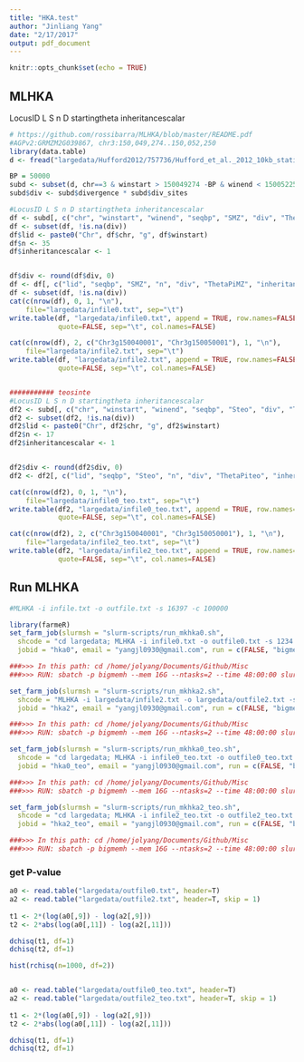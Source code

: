 ```yaml
---
title: "HKA.test"
author: "Jinliang Yang"
date: "2/17/2017"
output: pdf_document
---
```


```r
knitr::opts_chunk$set(echo = TRUE)
```



## MLHKA
LocusID L S n D startingtheta inheritancescalar

```r
# https://github.com/rossibarra/MLHKA/blob/master/README.pdf
#AGPv2:GRMZM2G039867, chr3:150,049,274..150,052,250
library(data.table)
d <- fread("largedata/Hufford2012/757736/Hufford_et_al._2012_10kb_statistics.txt", data.table=FALSE)

BP = 50000
subd <- subset(d, chr==3 & winstart > 150049274 -BP & winend < 150052250 + BP)
subd$div <- subd$divergence * subd$div_sites

#LocusID L S n D startingtheta inheritancescalar
df <- subd[, c("chr", "winstart", "winend", "seqbp", "SMZ", "div", "ThetaPiMZ")]
df <- subset(df, !is.na(div))
df$lid <- paste0("Chr", df$chr, "g", df$winstart)
df$n <- 35
df$inheritancescalar <- 1


df$div <- round(df$div, 0)
df <- df[, c("lid", "seqbp", "SMZ", "n", "div", "ThetaPiMZ", "inheritancescalar")]
df <- subset(df, !is.na(div))
cat(c(nrow(df), 0, 1, "\n"), 
    file="largedata/infile0.txt", sep="\t")
write.table(df, "largedata/infile0.txt", append = TRUE, row.names=FALSE, 
            quote=FALSE, sep="\t", col.names=FALSE)

cat(c(nrow(df), 2, c("Chr3g150040001", "Chr3g150050001"), 1, "\n"), 
    file="largedata/infile2.txt", sep="\t")
write.table(df, "largedata/infile2.txt", append = TRUE, row.names=FALSE, 
            quote=FALSE, sep="\t", col.names=FALSE)


########### teosinte
#LocusID L S n D startingtheta inheritancescalar
df2 <- subd[, c("chr", "winstart", "winend", "seqbp", "Steo", "div", "ThetaPiteo")]
df2 <- subset(df2, !is.na(div))
df2$lid <- paste0("Chr", df2$chr, "g", df2$winstart)
df2$n <- 17
df2$inheritancescalar <- 1


df2$div <- round(df2$div, 0)
df2 <- df2[, c("lid", "seqbp", "Steo", "n", "div", "ThetaPiteo", "inheritancescalar")]

cat(c(nrow(df2), 0, 1, "\n"), 
    file="largedata/infile0_teo.txt", sep="\t")
write.table(df2, "largedata/infile0_teo.txt", append = TRUE, row.names=FALSE, 
            quote=FALSE, sep="\t", col.names=FALSE)

cat(c(nrow(df2), 2, c("Chr3g150040001", "Chr3g150050001"), 1, "\n"), 
    file="largedata/infile2_teo.txt", sep="\t")
write.table(df2, "largedata/infile2_teo.txt", append = TRUE, row.names=FALSE, 
            quote=FALSE, sep="\t", col.names=FALSE)
```


## Run MLHKA
```r

#MLHKA -i infile.txt -o outfile.txt -s 16397 -c 100000

library(farmeR)
set_farm_job(slurmsh = "slurm-scripts/run_mkhka0.sh",
  shcode = "cd largedata; MLHKA -i infile0.txt -o outfile0.txt -s 1234 -c 100000", wd = NULL, 
  jobid = "hka0", email = "yangjl0930@gmail.com", run = c(FALSE, "bigmemh", 2))

###>>> In this path: cd /home/jolyang/Documents/Github/Misc
###>>> RUN: sbatch -p bigmemh --mem 16G --ntasks=2 --time 48:00:00 slurm-scripts/run_mkhka0.sh

set_farm_job(slurmsh = "slurm-scripts/run_mkhka2.sh",
  shcode = "MLHKA -i largedata/infile2.txt -o largedata/outfile2.txt -s 1234 -c 100000", wd = NULL, 
  jobid = "hka2", email = "yangjl0930@gmail.com", run = c(FALSE, "bigmemh", 2))

###>>> In this path: cd /home/jolyang/Documents/Github/Misc
###>>> RUN: sbatch -p bigmemh --mem 16G --ntasks=2 --time 48:00:00 slurm-scripts/run_mkhka2.sh

set_farm_job(slurmsh = "slurm-scripts/run_mkhka0_teo.sh",
  shcode = "cd largedata; MLHKA -i infile0_teo.txt -o outfile0_teo.txt -s 1234 -c 100000", wd = NULL, 
  jobid = "hka0_teo", email = "yangjl0930@gmail.com", run = c(FALSE, "bigmemh", 2))

###>>> In this path: cd /home/jolyang/Documents/Github/Misc
###>>> RUN: sbatch -p bigmemh --mem 16G --ntasks=2 --time 48:00:00 slurm-scripts/run_mkhka0_teo.sh

set_farm_job(slurmsh = "slurm-scripts/run_mkhka2_teo.sh",
  shcode = "cd largedata; MLHKA -i infile2_teo.txt -o outfile2_teo.txt -s 1234 -c 100000", wd = NULL, 
  jobid = "hka2_teo", email = "yangjl0930@gmail.com", run = c(FALSE, "bigmemh", 2))

###>>> In this path: cd /home/jolyang/Documents/Github/Misc
###>>> RUN: sbatch -p bigmemh --mem 16G --ntasks=2 --time 48:00:00 slurm-scripts/run_mkhka2_teo.sh
```



### get P-value
```r
a0 <- read.table("largedata/outfile0.txt", header=T)
a2 <- read.table("largedata/outfile2.txt", header=T, skip = 1)
    
t1 <- 2*(log(a0[,9]) - log(a2[,9]))
t2 <- 2*abs(log(a0[,11]) - log(a2[,11]))

dchisq(t1, df=1)
dchisq(t2, df=1)

hist(rchisq(n=1000, df=2))


a0 <- read.table("largedata/outfile0_teo.txt", header=T)
a2 <- read.table("largedata/outfile2_teo.txt", header=T, skip = 1)
    
t1 <- 2*(log(a0[,9]) - log(a2[,9]))
t2 <- 2*abs(log(a0[,11]) - log(a2[,11]))

dchisq(t1, df=1)
dchisq(t2, df=1)

```









